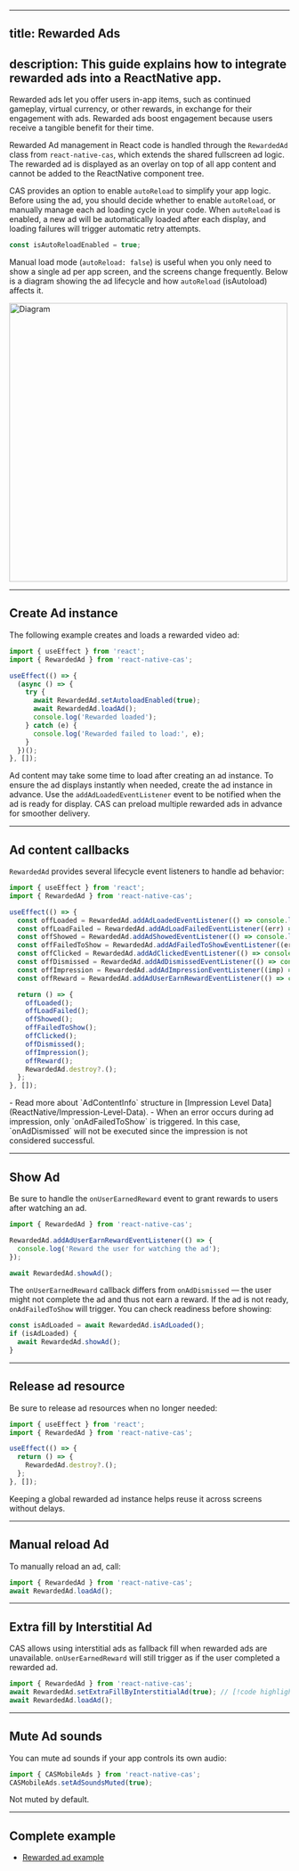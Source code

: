 
---

## title: Rewarded Ads
## description: This guide explains how to integrate rewarded ads into a ReactNative app.
Rewarded ads let you offer users in-app items, such as continued gameplay, virtual currency, or other rewards, in exchange for their engagement with ads.
Rewarded ads boost engagement because users receive a tangible benefit for their time.

Rewarded Ad management in React code is handled through the `RewardedAd` class from `react-native-cas`,
which extends the shared fullscreen ad logic.
The rewarded ad is displayed as an overlay on top of all app content and cannot be added to the ReactNative component tree.

CAS provides an option to enable `autoReload` to simplify your app logic.
Before using the ad, you should decide whether to enable `autoReload`, or manually manage each ad loading cycle in your code.
When `autoReload` is enabled, a new ad will be automatically loaded after each display, and loading failures will trigger automatic retry attempts.

```ts
const isAutoReloadEnabled = true;
```

Manual load mode (`autoReload: false`) is useful when you only need to show a single ad per app screen, and the screens change frequently.
Below is a diagram showing the ad lifecycle and how `autoReload` (isAutoload) affects it.

<Image zoom src="/assets/Lifecycle-Rewarded-Ad.png" alt="Diagram" height="500" />

---

## Create Ad instance
The following example creates and loads a rewarded video ad:

```ts
import { useEffect } from 'react';
import { RewardedAd } from 'react-native-cas';

useEffect(() => {
  (async () => {
    try {
      await RewardedAd.setAutoloadEnabled(true);
      await RewardedAd.loadAd();
      console.log('Rewarded loaded');
    } catch (e) {
      console.log('Rewarded failed to load:', e);
    }
  })();
}, []);
```

Ad content may take some time to load after creating an ad instance.
To ensure the ad displays instantly when needed, create the ad instance in advance.
Use the `addAdLoadedEventListener` event to be notified when the ad is ready for display.
CAS can preload multiple rewarded ads in advance for smoother delivery.

---

## Ad content callbacks
`RewardedAd` provides several lifecycle event listeners to handle ad behavior:

```ts
import { useEffect } from 'react';
import { RewardedAd } from 'react-native-cas';

useEffect(() => {
  const offLoaded = RewardedAd.addAdLoadedEventListener(() => console.log('Loaded'));
  const offLoadFailed = RewardedAd.addAdLoadFailedEventListener((err) => console.log('Load failed:', err));
  const offShowed = RewardedAd.addAdShowedEventListener(() => console.log('Showed'));
  const offFailedToShow = RewardedAd.addAdFailedToShowEventListener((err) => console.log('Failed to show:', err));
  const offClicked = RewardedAd.addAdClickedEventListener(() => console.log('Clicked'));
  const offDismissed = RewardedAd.addAdDismissedEventListener(() => console.log('Dismissed'));
  const offImpression = RewardedAd.addAdImpressionEventListener((imp) => console.log('Impression', imp));
  const offReward = RewardedAd.addAdUserEarnRewardEventListener(() => console.log('User earned reward'));

  return () => {
    offLoaded();
    offLoadFailed();
    offShowed();
    offFailedToShow();
    offClicked();
    offDismissed();
    offImpression();
    offReward();
    RewardedAd.destroy?.();
  };
}, []);
```

<Info>
- Read more about `AdContentInfo` structure in [Impression Level Data](ReactNative/Impression-Level-Data).  
- When an error occurs during ad impression, only `onAdFailedToShow` is triggered.  
  In this case, `onAdDismissed` will not be executed since the impression is not considered successful.
</Info>

---

## Show Ad
Be sure to handle the `onUserEarnedReward` event to grant rewards to users after watching an ad.

```ts
import { RewardedAd } from 'react-native-cas';

RewardedAd.addAdUserEarnRewardEventListener(() => {
  console.log('Reward the user for watching the ad');
});

await RewardedAd.showAd();
```

The `onUserEarnedReward` callback differs from `onAdDismissed` — the user might not complete the ad and thus not earn a reward.
If the ad is not ready, `onAdFailedToShow` will trigger.
You can check readiness before showing:

```ts
const isAdLoaded = await RewardedAd.isAdLoaded();
if (isAdLoaded) {
  await RewardedAd.showAd();
}
```

---

## Release ad resource
Be sure to release ad resources when no longer needed:

```ts
import { useEffect } from 'react';
import { RewardedAd } from 'react-native-cas';

useEffect(() => {
  return () => {
    RewardedAd.destroy?.();
  };
}, []);
```

Keeping a global rewarded ad instance helps reuse it across screens without delays.

---

## Manual reload Ad
To manually reload an ad, call:

```ts
import { RewardedAd } from 'react-native-cas';
await RewardedAd.loadAd();
```

---

## Extra fill by Interstitial Ad
CAS allows using interstitial ads as fallback fill when rewarded ads are unavailable.
`onUserEarnedReward` will still trigger as if the user completed a rewarded ad.

```ts
import { RewardedAd } from 'react-native-cas';
await RewardedAd.setExtraFillByInterstitialAd(true); // [!code highlight]
await RewardedAd.loadAd();
```

---

## Mute Ad sounds
You can mute ad sounds if your app controls its own audio:

```ts
import { CASMobileAds } from 'react-native-cas';
CASMobileAds.setAdSoundsMuted(true);
```

Not muted by default.

---

## Complete example
- [Rewarded ad example]()


